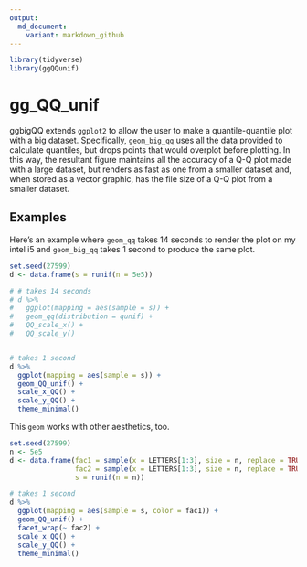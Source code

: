 ```yaml
---
output:
  md_document:
    variant: markdown_github
---
```


<!-- README.md is generated from README.Rmd. Please edit that file -->

```r
library(tidyverse)
library(ggQQunif)
```

# gg_QQ_unif

ggbigQQ extends `ggplot2` to allow the user to make a quantile-quantile plot with a big dataset.
Specifically, `geom_big_qq` uses all the data provided to calculate quantiles, but drops points that would overplot before plotting.
<!-- There's no use in having ten thousand points in a plot to define a line -- we can't even see most of them! -->
In this way, the resultant figure maintains all the accuracy of a Q-Q plot made with a large dataset, but renders as fast as one from a smaller dataset and, when stored as a vector graphic, has the file size of a Q-Q plot from a smaller dataset.



## Examples

Here's an example where `geom_qq` takes 14 seconds to render the plot on my intel i5 and `geom_big_qq` takes 1 second to produce the same plot.

```r
set.seed(27599)
d <- data.frame(s = runif(n = 5e5))

# # takes 14 seconds
# d %>%
#   ggplot(mapping = aes(sample = s)) +
#   geom_qq(distribution = qunif) +
#   QQ_scale_x() +
#   QQ_scale_y()


# takes 1 second
d %>%
  ggplot(mapping = aes(sample = s)) +
  geom_QQ_unif() +
  scale_x_QQ() +
  scale_y_QQ() +
  theme_minimal()
```


This `geom` works with other aesthetics, too.

```r
set.seed(27599)
n <- 5e5
d <- data.frame(fac1 = sample(x = LETTERS[1:3], size = n, replace = TRUE),
                fac2 = sample(x = LETTERS[1:3], size = n, replace = TRUE),
                s = runif(n = n))

# takes 1 second
d %>%
  ggplot(mapping = aes(sample = s, color = fac1)) +
  geom_QQ_unif() +
  facet_wrap(~ fac2) +
  scale_x_QQ() +
  scale_y_QQ() +
  theme_minimal()
```